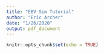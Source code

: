 ```yaml
---
title: "EBV Sim Tutorial"
author: "Eric Archer"
date: "1/26/2020"
output: pdf_document
---
```


```r
knitr::opts_chunk$set(echo = TRUE)
```
